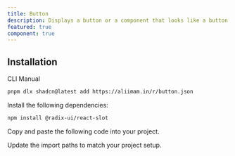 ```yaml
---
title: Button
description: Displays a button or a component that looks like a button.
featured: true
component: true
---
```


<ComponentPreview name="button-01" description="A default button" />
<ComponentPreview name="button-02" description="A border button" />

<ComponentPreview
  name="button-03"
  description="All button with different variants ( Destructive, Outline, Secondary, Ghost, Link )"
/>

<ComponentPreview name="button-04" description="A secondary button" />
<ComponentPreview name="button-05" />
<ComponentPreview name="button-06" />
<ComponentPreview name="button-07" />

<ComponentPreview
  name="button-08"
  description="All button with different sizes ( sm )"
/>

## Installation

<CodeTabs>

<TabsList>
  <TabsTrigger value="cli">CLI</TabsTrigger>
  <TabsTrigger value="manual">Manual</TabsTrigger>
</TabsList>
<TabsContent value="cli">

```bash
pnpm dlx shadcn@latest add https://aliimam.in/r/button.json
```

</TabsContent>

<TabsContent value="manual">

<Steps>

<Step>Install the following dependencies:</Step>

```bash
npm install @radix-ui/react-slot
```

<Step>Copy and paste the following code into your project.</Step>

<ComponentSource name="button" title="components/ui/button.tsx" />

<Step>Update the import paths to match your project setup.</Step>

</Steps>

</TabsContent>

</CodeTabs>
 